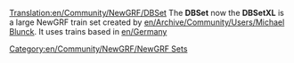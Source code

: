 [[Translation:en/Community/NewGRF/DBSet]]
The '''DBSet''' now the '''DBSetXL''' is a large NewGRF train set created by [[en/Archive/Community/Users/Michael Blunck]]. It uses trains based in [[en/Germany]]

[[Category:en/Community/NewGRF/NewGRF Sets]]